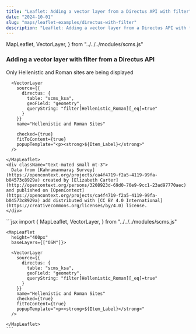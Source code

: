 ```yaml
---
title: "Leaflet: Adding a vector layer from a Directus API with filter"
date: "2024-10-01"
slug: "maps/leaflet-examples/directus-with-filter"
description: "Leaflet: Adding a vector layer from a Directus API with filter"
---
```


  MapLeaflet,
  VectorLayer,
} from "../../../modules/scms.js"


### Adding a vector layer with filter from a Directus API

Only Hellenistic and Roman sites are being displayed

<div className="row mt-3 mb-5 border-top border-bottom py-3">
  <div className="col-6">
    <MapLeaflet
      height="400px"
      baseLayers={["OSM"]}>

      <VectorLayer
        source={{
          directus: {
            table: "scms_ksa",
            geoField: "geometry",
            queryString: "filter[Hellenistic_Roman][_eq]=true"
          }
        }}
        name="Hellenistic and Roman Sites"
        
        checked={true}
        fitToContent={true}
        popupTemplate="<p><strong>${Item_Label}</strong>"
      />

    </MapLeaflet>
    <div className="text-muted small mt-3">
      Data from [Kahramanmaraş Survey](https://opencontext.org/projects/ca4f4719-f2a5-4119-99fa-b04573c8929a) created by [Elizabeth Carter](http://opencontext.org/persons/3208923d-69d0-70e9-9cc1-23ad97770aec) and published on [OpenContext](https://opencontext.org/projects/ca4f4719-f2a5-4119-99fa-b04573c8929a) add distributed with [CC BY 4.0 International](https://creativecommons.org/licenses/by/4.0) license.
    </div>

  </div>
  <div className="col-6">
    ```jsx
    import {
      MapLeaflet,
      VectorLayer,
    } from "../../../modules/scms.js"

    <MapLeaflet
      height="400px"
      baseLayers={["OSM"]}>

      <VectorLayer
        source={{
          directus: {
            table: "scms_ksa",
            geoField: "geometry",
            queryString: "filter[Hellenistic_Roman][_eq]=true"
          }
        }}
        name="Hellenistic and Roman Sites"
        checked={true}
        fitToContent={true}
        popupTemplate="<p><strong>${Item_Label}</strong>"
      />

    </MapLeaflet>
    ```
  </div>
</div>